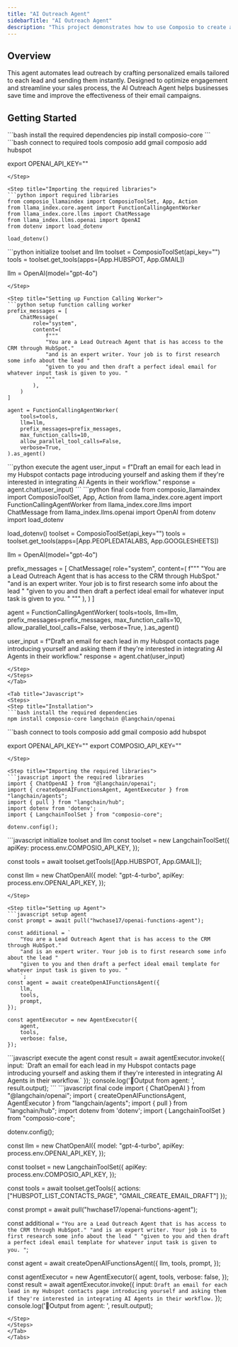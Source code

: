 ```yaml
---
title: "AI Outreach Agent"
sidebarTitle: "AI Outreach Agent"
description: "This project demonstrates how to use Composio to create an outreach agent."
---
```


## Overview

This agent automates lead outreach by crafting personalized emails tailored to each lead and sending them instantly. Designed to optimize engagement and streamline your sales process, the AI Outreach Agent helps businesses save time and improve the effectiveness of their email campaigns.
## Getting Started

<Tabs>
<Tab title="Python">
<Steps>
<Step title="Installation">
```bash install the required dependencies
pip install composio-core
```
</Step>

<Step title="Connecting to tools and models">
```bash connect to required tools
composio add gmail
composio add hubspot

export OPENAI_API_KEY="<your-openai-api-key>"
```
</Step>

<Step title="Importing the required libraries">
```python import required libraries
from composio_llamaindex import ComposioToolSet, App, Action
from llama_index.core.agent import FunctionCallingAgentWorker
from llama_index.core.llms import ChatMessage
from llama_index.llms.openai import OpenAI
from dotenv import load_dotenv

load_dotenv()
```
</Step>

<Step title="Initializing the Tools and the LLM">
```python initialize toolset and llm
toolset = ComposioToolSet(api_key="")
tools = toolset.get_tools(apps=[App.HUBSPOT, App.GMAIL])

llm = OpenAI(model="gpt-4o")
```
</Step>

<Step title="Setting up Function Calling Worker">
```python setup function calling worker
prefix_messages = [
    ChatMessage(
        role="system",
        content=(
            f"""
            "You are a Lead Outreach Agent that is has access to the CRM through HubSpot."
            "and is an expert writer. Your job is to first research some info about the lead "
            "given to you and then draft a perfect ideal email for whatever input task is given to you. "
            """
        ),
    )
]

agent = FunctionCallingAgentWorker(
    tools=tools,
    llm=llm,
    prefix_messages=prefix_messages,
    max_function_calls=10,
    allow_parallel_tool_calls=False,
    verbose=True,
).as_agent()
```
</Step>

<Step title="Executing the Agent">
```python execute the agent
user_input = f"Draft an email for each lead in my Hubspot contacts page introducing yourself and asking them if they're interested in integrating AI Agents in their workflow."
response = agent.chat(user_input)
```
</Step>

<Step title='Final Code'>
```python final code
from composio_llamaindex import ComposioToolSet, App, Action
from llama_index.core.agent import FunctionCallingAgentWorker
from llama_index.core.llms import ChatMessage
from llama_index.llms.openai import OpenAI
from dotenv import load_dotenv

load_dotenv()
toolset = ComposioToolSet(api_key="")
tools = toolset.get_tools(apps=[App.PEOPLEDATALABS, App.GOOGLESHEETS])

llm = OpenAI(model="gpt-4o")

prefix_messages = [
    ChatMessage(
        role="system",
        content=(
            f"""
            "You are a Lead Outreach Agent that is has access to the CRM through HubSpot."
            "and is an expert writer. Your job is to first research some info about the lead "
            "given to you and then draft a perfect ideal email for whatever input task is given to you. "
            """
        ),
    )
]

agent = FunctionCallingAgentWorker(
    tools=tools,
    llm=llm,
    prefix_messages=prefix_messages,
    max_function_calls=10,
    allow_parallel_tool_calls=False,
    verbose=True,
).as_agent()

user_input = f"Draft an email for each lead in my Hubspot contacts page introducing yourself and asking them if they're interested in integrating AI Agents in their workflow."
response = agent.chat(user_input)
```
</Step>
</Steps>
</Tab>

<Tab title="Javascript">
<Steps>
<Step title="Installation">
```bash install the required dependencies
npm install composio-core langchain @langchain/openai
```
</Step>

<Step title="Connecting to tools and models">
```bash connect to tools
composio add gmail
composio add hubspot

export OPENAI_API_KEY="<your-openai-api-key>"
export COMPOSIO_API_KEY="<your-composio-api-key>"
```
</Step>

<Step title="Importing the required libraries">
```javascript import the required libraries
import { ChatOpenAI } from "@langchain/openai";
import { createOpenAIFunctionsAgent, AgentExecutor } from "langchain/agents";
import { pull } from "langchain/hub";
import dotenv from 'dotenv';
import { LangchainToolSet } from "composio-core";

dotenv.config();
```
</Step>

<Step title="Initializing the Tools and the LLM">
```javascript initialize toolset and llm
const toolset = new LangchainToolSet({
  apiKey: process.env.COMPOSIO_API_KEY,
});

const tools = await toolset.getTools([App.HUBSPOT, App.GMAIL]);

const llm = new ChatOpenAI({
    model: "gpt-4-turbo",
    apiKey: process.env.OPENAI_API_KEY,
});
```
</Step>

<Step title="Setting up Agent">
```javascript setup agent
const prompt = await pull("hwchase17/openai-functions-agent");

const additional = `
    "You are a Lead Outreach Agent that is has access to the CRM through HubSpot."
    "and is an expert writer. Your job is to first research some info about the lead "
    "given to you and then draft a perfect ideal email template for whatever input task is given to you. "
    `;
const agent = await createOpenAIFunctionsAgent({
    llm,
    tools,
    prompt,
});

const agentExecutor = new AgentExecutor({
    agent,
    tools,
    verbose: false, 
});

```
</Step>

<Step title="Executing the Agent">
```javascript execute the agent
const result = await agentExecutor.invoke({
    input: `Draft an email for each lead in my Hubspot contacts page introducing yourself and asking them if they're interested in integrating AI Agents in their workflow.`
});
console.log('🎉Output from agent: ', result.output);
```
</Step>
<Step title='Final Code'>
```javascript final code
import { ChatOpenAI } from "@langchain/openai";
import { createOpenAIFunctionsAgent, AgentExecutor } from "langchain/agents";
import { pull } from "langchain/hub";
import dotenv from 'dotenv';
import { LangchainToolSet } from "composio-core";

dotenv.config();

const llm = new ChatOpenAI({
    model: "gpt-4-turbo",
    apiKey: process.env.OPENAI_API_KEY,
});

const toolset = new LangchainToolSet({
    apiKey: process.env.COMPOSIO_API_KEY,
});

const tools = await toolset.getTools({
    actions: ["HUBSPOT_LIST_CONTACTS_PAGE", "GMAIL_CREATE_EMAIL_DRAFT"]
});

const prompt = await pull("hwchase17/openai-functions-agent");

const additional = `
    "You are a Lead Outreach Agent that is has access to the CRM through HubSpot."
    "and is an expert writer. Your job is to first research some info about the lead "
    "given to you and then draft a perfect ideal email template for whatever input task is given to you. "
    `;


const agent = await createOpenAIFunctionsAgent({
    llm,
    tools,
    prompt,
});

const agentExecutor = new AgentExecutor({
    agent,
    tools,
    verbose: false, 
});
const result = await agentExecutor.invoke({
    input: `Draft an email for each lead in my Hubspot contacts page introducing yourself and asking them if they're interested in integrating AI Agents in their workflow.`
});
console.log('🎉Output from agent: ', result.output);


```
</Step>
</Steps>
</Tab>
</Tabs>